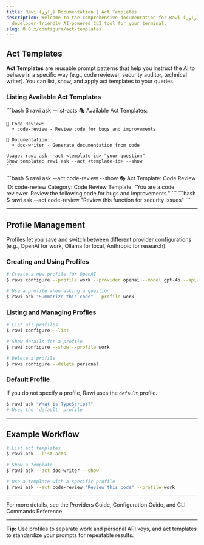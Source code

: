 ```yaml
---
title: Rawi (راوي) Documentation | Act Templates
description: Welcome to the comprehensive documentation for Rawi (راوي), a
  developer-friendly AI-powered CLI tool for your terminal.
slug: 0.0.x/configure/act-templates
---
```



<Clarity />

## Act Templates

**Act Templates** are reusable prompt patterns that help you instruct the AI to behave in a specific way (e.g., code reviewer, security auditor, technical writer). You can list, show, and apply act templates to your queries.

### Listing Available Act Templates

<Tabs>
  <TabItem label="List Act Templates">
    ```bash
    $ rawi ask --list-acts
    🎭 Available Act Templates:

    📁 Code Review:
      • code-review - Review code for bugs and improvements

    📁 Documentation:
      • doc-writer - Generate documentation from code

    Usage: rawi ask --act <template-id> "your question"
    Show template: rawi ask --act <template-id> --show
    ```

  </TabItem>

<TabItem label="Show Template Details">
  ```bash $ rawi ask --act code-review --show 🎭 Act Template: Code Review ID:
  code-review Category: Code Review Template: "You are a code reviewer. Review
  the following code for bugs and improvements." ```
</TabItem>

  <TabItem label="Use an Act Template">
    ```bash
    $ rawi ask --act code-review "Review this function for security issues"
    ```
  </TabItem>
</Tabs>

---

## Profile Management

Profiles let you save and switch between different provider configurations (e.g., OpenAI for work, Ollama for local, Anthropic for research).

### Creating and Using Profiles

```bash
# Create a new profile for OpenAI
$ rawi configure --profile work --provider openai --model gpt-4o --api-key sk-...

# Use a profile when asking a question
$ rawi ask "Summarize this code" --profile work
```

### Listing and Managing Profiles

```bash
# List all profiles
$ rawi configure --list

# Show details for a profile
$ rawi configure --show --profile work

# Delete a profile
$ rawi configure --delete personal
```

### Default Profile

If you do not specify a profile, Rawi uses the `default` profile.

```bash
$ rawi ask "What is TypeScript?"
# Uses the 'default' profile
```

---

## Example Workflow

```bash
# List act templates
$ rawi ask --list-acts

# Show a template
$ rawi ask --act doc-writer --show

# Use a template with a specific profile
$ rawi ask --act code-review "Review this code" --profile work
```

---

For more details, see the Providers Guide, Configuration Guide, and CLI Commands Reference.

---

**Tip:** Use profiles to separate work and personal API keys, and act templates to standardize your prompts for repeatable results.
